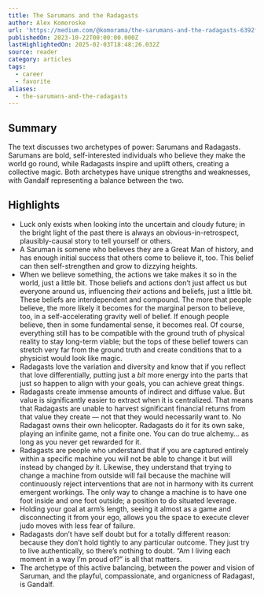 ```yaml
---
title: The Sarumans and the Radagasts
author: Alex Komoroske
url: 'https://medium.com/@komorama/the-sarumans-and-the-radagasts-6392f889d142'
publishedOn: 2023-10-22T00:00:00.000Z
lastHighlightedOn: 2025-02-03T18:48:26.032Z
source: reader
category: articles
tags:
  - career
  - favorite
aliases:
  - the-sarumans-and-the-radagasts
---
```

## Summary

The text discusses two archetypes of power: Sarumans and Radagasts. Sarumans are bold, self-interested individuals who believe they make the world go round, while Radagasts inspire and uplift others, creating a collective magic. Both archetypes have unique strengths and weaknesses, with Gandalf representing a balance between the two.

## Highlights
- Luck only exists when looking into the uncertain and cloudy future; in the bright light of the past there is always an obvious-in-retrospect, plausibly-causal story to tell yourself or others.
- A Saruman is somene who believes they are a Great Man of history, and has enough initial success that others come to believe it, too. This belief can then self-strengthen and grow to dizzying heights.
- When we believe something, the actions we take makes it so in the world, just a little bit. Those beliefs and actions don’t just affect us but everyone around us, influencing *their* actions and beliefs, just a little bit. These beliefs are interdependent and compound. The more that people believe, the more likely it becomes for the marginal person to believe, too, in a self-accelerating gravity well of belief. If enough people believe, then in some fundamental sense, it becomes real. Of course, everything still has to be compatible with the ground truth of physical reality to stay long-term viable; but the tops of these belief towers can stretch very far from the ground truth and create conditions that to a physicist would look like magic.
- Radagasts love the variation and diversity and know that if you reflect that love differentially, putting just a *bit* more energy into the parts that just so happen to align with your goals, you can achieve great things.
- Radagasts create immense amounts of indirect and diffuse value. But value is significantly easier to extract when it is centralized. That means that Radagasts are unable to harvest significant financial returns from that value they create — not that they would necessarily want to. No Radagast owns their own helicopter. Radagasts do it for its own sake, playing an infinite game, not a finite one. You can do true alchemy… as long as you never get rewarded for it.
- Radagasts are people who understand that if you are captured entirely within a specific machine you will not be able to change it but will instead by changed *by* it. Likewise, they understand that trying to change a machine from outside will fail because the machine will continuously reject interventions that are not in harmony with its current emergent workings. The only way to change a machine is to have one foot inside and one foot outside; a position to do situated leverage.
- Holding your goal at arm’s length, seeing it almost as a game and disconnecting it from your ego, allows you the space to execute clever judo moves with less fear of failure.
- Radagasts don’t have self doubt but for a totally different reason: because they don’t hold tightly to any particular outcome. They just try to live authentically, so there’s nothing to doubt. “Am I living each moment in a way I’m proud of?” is all that matters.
- The archetype of this active balancing, between the power and vision of Saruman, and the playful, compassionate, and organicness of Radagast, is Gandalf.

